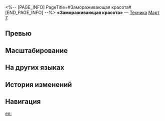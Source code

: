 <%-- [PAGE_INFO]
PageTitle=#Замораживающая красота#
[END_PAGE_INFO] --%>
{{Навык Инфобокс
|Название         = Замораживающая красота
|Изображение      = Навык Замораживающая красота.png
|Персонаж         = Март 7 (Сохранение)
|Тип              = Техника
|Тэг              = 
|УронСтойк        = 20
|ЭнергияГен       = 
|Энергия          = 
|Длительность     = 
|Описание         = Немедленно атакует противника и после начала боя имеет {{Доп эффект|базовый шанс}} 100% наложить на случайного противника статус Заморозка на 1 ход.<br />Противник со статусом Заморозка не может совершать действий и будет получать {{Доп эффект|дополнительный ледяной урон}}, равный 50% от силы атаки Март 7, в начале каждого хода.
|Свойство1        = 
|Масштабирование1 = 
}}
'''«Замораживающая красота»''' — [[Техника]] [[Март 7]].

==Превью==
{{Превью
|Файл = Замораживающая красота Превью
}}

==Масштабирование==


==На других языках==
{{На других языках
|en   = Freezing Beauty
|zhs  = 冻人的瞬间
|zht  = 凍人的瞬間
|ja   = {{Rubi|凍|こお}}る{{Rubi|瞬間|しゅんかん}}
|ko   = 빙결의 순간
|es   = Belleza heladora
|fr   = Beauté glacée
|ru   = Замораживающая красота
|th   = Freezing Beauty
|vi   = Khoảnh Khắc Đóng Băng
|de   = Eiskalte Schönheit
|id   = Freezing Beauty
|pt   = Beleza Glacial
}}

==История изменений==
{{История изменений|3.5}}

==Навигация==
{{Навык Навбокс|Март 7 (Сохранение)}}

[[en:]]